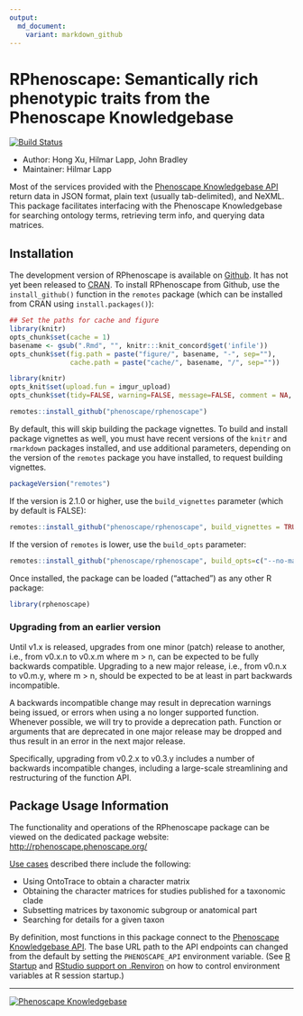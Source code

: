 ```yaml
---
output:
  md_document:
    variant: markdown_github
---
```


<!-- README.md is generated from README.rmd. Please edit that file -->
# RPhenoscape: Semantically rich phenotypic traits from the Phenoscape Knowledgebase

[![Build Status](https://circleci.com/gh/phenoscape/rphenoscape.svg?style=svg)](https://app.circleci.com/pipelines/github/phenoscape/rphenoscape)

- Author: Hong Xu, Hilmar Lapp, John Bradley
- Maintainer: Hilmar Lapp

Most of the services provided with the [Phenoscape Knowledgebase API] return data in JSON format, plain text (usually tab-delimited), and NeXML. This package facilitates interfacing with the Phenoscape Knowledgebase for searching ontology terms, retrieving term info, and querying data matrices.


## Installation
The development version of RPhenoscape is available on [Github](https://github.com/phenoscape/rphenoscape). It has not yet been released to [CRAN]. To install RPhenoscape from Github, use the `install_github()` function in the `remotes` package (which can be installed from CRAN using `install.packages()`):


```r
## Set the paths for cache and figure
library(knitr)
opts_chunk$set(cache = 1)
basename <- gsub(".Rmd", "", knitr:::knit_concord$get('infile')) 
opts_chunk$set(fig.path = paste("figure/", basename, "-", sep=""),
               cache.path = paste("cache/", basename, "/", sep=""))
```

```r
library(knitr)
opts_knit$set(upload.fun = imgur_upload)
opts_chunk$set(tidy=FALSE, warning=FALSE, message=FALSE, comment = NA, verbose = TRUE)
```

```r
remotes::install_github("phenoscape/rphenoscape")
```

By default, this will skip building the package vignettes. To build and install package vignettes as well, you must have recent versions of the `knitr` and `rmarkdown` packages installed, and use additional parameters, depending on the version of the `remotes` package you have installed, to request building vignettes.

```r
packageVersion("remotes")
```

If the version is 2.1.0 or higher, use the `build_vignettes` parameter (which by default is FALSE):
```r
remotes::install_github("phenoscape/rphenoscape", build_vignettes = TRUE)
```
If the version of `remotes` is lower, use the `build_opts` parameter:
```r
remotes::install_github("phenoscape/rphenoscape", build_opts=c("--no-manual"))
```

Once installed, the package can be loaded ("attached") as any other R package:
```r
library(rphenoscape)
```

### Upgrading from an earlier version

Until v1.x is released, upgrades from one minor (patch) release to another, i.e., from v0.x.n to v0.x.m where m > n, can be expected to be fully backwards compatible. Upgrading to a new major release, i.e., from v0.n.x to v0.m.y, where m > n, should be expected to be at least in part backwards incompatible.

A backwards incompatible change may result in deprecation warnings being issued, or errors when using a no longer supported function. Whenever possible, we will try to provide a deprecation path. Function or arguments that are deprecated in one major release may be dropped and thus result in an error in the next major release.

Specifically, upgrading from v0.2.x to v0.3.y includes a number of backwards incompatible changes, including a large-scale streamlining and restructuring of the function API.

## Package Usage Information
The functionality and operations of the RPhenoscape package can be viewed on the dedicated package website: <http://rphenoscape.phenoscape.org/>

[Use cases] described there include the following:

- Using OntoTrace to obtain a character matrix
- Obtaining the character matrices for studies published for a taxonomic clade
- Subsetting matrices by taxonomic subgroup or anatomical part
- Searching for details for a given taxon

By definition, most functions in this package connect to the [Phenoscape Knowledgebase API]. The base URL path to the API endpoints can changed from the default by setting the `PHENOSCAPE_API` environment variable. (See [R Startup] and [RStudio support on .Renviron] on how to control environment variables at R session startup.)

---
[![Phenoscape Knowledgebase](https://wiki.phenoscape.org/wg/phenoscape/images/f/f6/Phenoscape_Logo.png)](http://kb.phenoscape.org)

[Use cases]: https://github.com/phenoscape/rphenoscape/wiki/User-Stories
[CRAN]: https://cran.r-project.org
[Phenoscape Knowledgebase API]: https://kb.phenoscape.org/api/v2/docs/
[R Startup]: https://stat.ethz.ch/R-manual/R-devel/library/base/html/Startup.html
[RStudio support on .Renviron]: https://support.posit.co/hc/en-us/articles/360047157094-Managing-R-with-Rprofile-Renviron-Rprofile-site-Renviron-site-rsession-conf-and-repos-conf